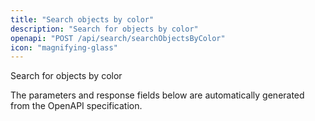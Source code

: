```yaml
---
title: "Search objects by color"
description: "Search for objects by color"
openapi: "POST /api/search/searchObjectsByColor"
icon: "magnifying-glass"
---
```


Search for objects by color

<Note>
The parameters and response fields below are automatically generated from the OpenAPI specification.
</Note>
